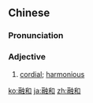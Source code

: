 ==Chinese==
{{zh-forms}}

===Pronunciation===
{{zh-pron
|m=rónghé
|cat=a
}}

===Adjective===
{{zh-adj}}

# {{lb|zh|literary}} [[cordial]]; [[harmonious]]

[[ko:融和]]
[[ja:融和]]
[[zh:融和]]